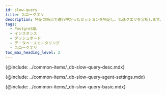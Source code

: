 ```yaml
---
id: slow-query
title: スロークエリ
description: 特定の時点で進行中だったセッションを特定し、低速クエリを分析します。
tags:
  - PostgreSQL
  - インスタンス
  - ダッシュボード
  - データベースモニタリング
  - スロークエリ
toc_max_heading_level: 2
---
```



<Note product='PostgreSQL' link='../postgresql-v1/slow-query' />

<!-- 概要 -->

{@include: ../common-items/_db-slow-query-desc.mdx}

<!-- 슬로우 쿼리 에이전트 설정 -->

{@include: ../common-items/_db-slow-query-agent-settings.mdx} 

<!-- 기본 화면 안내 -->

{@include: ../common-items/_db-slow-query-basic.mdx} 
